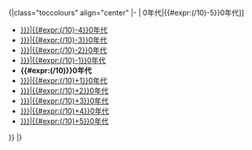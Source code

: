 <includeonly>{|class="toccolours" align="center"
|-
| {{flatlist|
*[[:Category:{{#expr:({{Title decade}}/10)-5}}0年代{{{1|}}}|{{#expr:({{Title decade}}/10)-5}}0年代]]
*[[:Category:{{#expr:({{Title decade}}/10)-4}}0年代{{{1|}}}|{{#expr:({{Title decade}}/10)-4}}0年代]]
*[[:Category:{{#expr:({{Title decade}}/10)-3}}0年代{{{1|}}}|{{#expr:({{Title decade}}/10)-3}}0年代]]
*[[:Category:{{#expr:({{Title decade}}/10)-2}}0年代{{{1|}}}|{{#expr:({{Title decade}}/10)-2}}0年代]]
*[[:Category:{{#expr:({{Title decade}}/10)-1}}0年代{{{1|}}}|{{#expr:({{Title decade}}/10)-1}}0年代]]
*'''{{#expr:({{Title decade}}/10)}}0年代'''
*[[:Category:{{#expr:({{Title decade}}/10)+1}}0年代{{{1|}}}|{{#expr:({{Title decade}}/10)+1}}0年代]]
*[[:Category:{{#expr:({{Title decade}}/10)+2}}0年代{{{1|}}}|{{#expr:({{Title decade}}/10)+2}}0年代]]
*[[:Category:{{#expr:({{Title decade}}/10)+3}}0年代{{{1|}}}|{{#expr:({{Title decade}}/10)+3}}0年代]]
*[[:Category:{{#expr:({{Title decade}}/10)+4}}0年代{{{1|}}}|{{#expr:({{Title decade}}/10)+4}}0年代]]
*[[:Category:{{#expr:({{Title decade}}/10)+5}}0年代{{{1|}}}|{{#expr:({{Title decade}}/10)+5}}0年代]]
}}
|}</includeonly><noinclude>{{doc}}</noinclude>